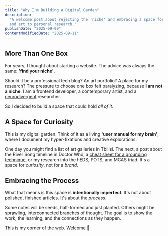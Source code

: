 ```yaml
---
title: "Why I'm Building a Digital Garden"
description:
  "A welcome post about rejecting the 'niche' and embracing a space for all my interests - from tech
  and art to personal research."
publishDate: "2025-09-09"
contentModifiedDate: "2025-09-11"
---
```


## More Than One Box

For years, I thought about starting a website. The advice was always the same: **'find your
niche'**.

Should it be a professional tech blog? An art portfolio? A place for my research? The pressure to
choose one box felt paralyzing, because **I am not a niche**. I am a frontend developer, a
contemporary artist, and a [neurodivergent](/feed/neurodivergent-glossary/) researcher.

So I decided to build a space that could hold _all of it_.

## A Space for Curiosity

This is my digital garden. Think of it as a living **'user manual for my brain'**, where I document
my hyper-fixations and creative explorations.

One day you might find a list of art galleries in Tbilisi. The next, a post about the River Song
timeline in Doctor Who, a [cheat sheet for a grounding technique](/feed/remembering-grounding-technique/), or my research into the hEDS, POTS,
and MCAS triad. It's a space for _curiosity_, not for a _brand_.

## Embracing the Process

What that means is this space is **intentionally imperfect**. It's not about polished, finished
articles. It's about the _process_.

Some notes will be seeds, half-formed and just planted. Others might be sprawling, interconnected
branches of thought. The goal is to show the work, the learning, and the connections as they happen.

This is my corner of the web. Welcome &#129655;

